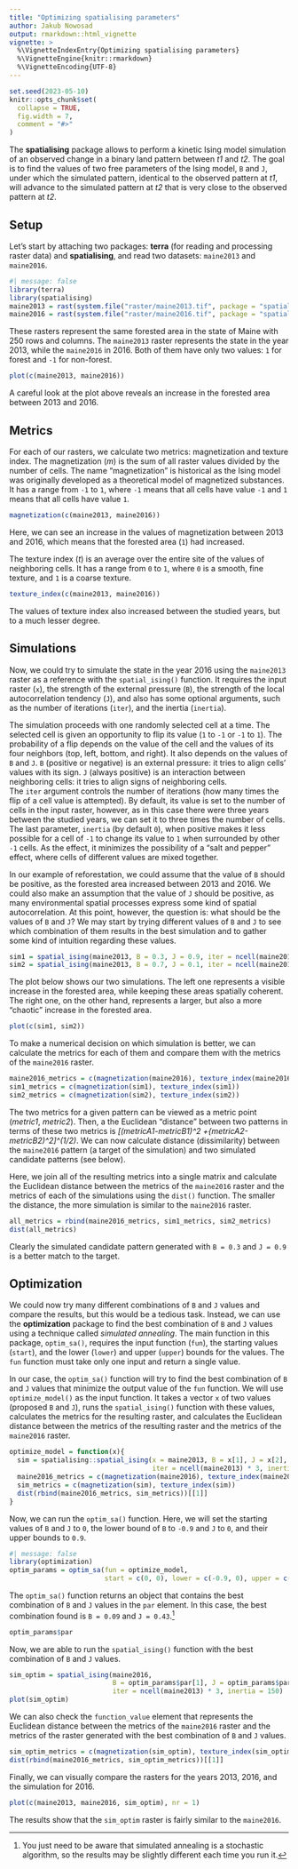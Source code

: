 ```yaml
---
title: "Optimizing spatialising parameters"
author: Jakub Nowosad
output: rmarkdown::html_vignette
vignette: >
  %\VignetteIndexEntry{Optimizing spatialising parameters}
  %\VignetteEngine{knitr::rmarkdown}
  %\VignetteEncoding{UTF-8}
---
```


```r
set.seed(2023-05-10)
knitr::opts_chunk$set(
  collapse = TRUE,
  fig.width = 7,
  comment = "#>"
)
```

The **spatialising** package allows to perform a kinetic Ising model simulation of an observed change in a binary land pattern between *t1* and *t2*.
The goal is to find the values of two free parameters of the Ising model, `B` and `J`, under which the simulated pattern, identical to the observed pattern at *t1*, will advance to the simulated pattern at *t2* that is very close to the observed pattern at *t2*.

## Setup

Let's start by attaching two packages: **terra** (for reading and processing raster data) and **spatialising**, and read two datasets: `maine2013` and `maine2016`.

```r
#| message: false
library(terra)
library(spatialising)
maine2013 = rast(system.file("raster/maine2013.tif", package = "spatialising"))
maine2016 = rast(system.file("raster/maine2016.tif", package = "spatialising"))
```

These rasters represent the same forested area in the state of Maine with 250 rows and columns.
The `maine2013` raster represents the state in the year 2013, while the `maine2016` in 2016. 
Both of them have only two values: `1` for forest and `-1` for non-forest.

```r
plot(c(maine2013, maine2016))
```

A careful look at the plot above reveals an increase in the forested area between 2013 and 2016.

## Metrics

For each of our rasters, we calculate two metrics: magnetization and texture index. 
The magnetization ($m$) is the sum of all raster values divided by the number of cells.
The name "magnetization" is historical as the Ising model was originally developed as a theoretical model of magnetized substances.
It has a range from `-1` to `1`, where `-1` means that all cells have value `-1` and `1` means that all cells have value `1`.

```r
magnetization(c(maine2013, maine2016))
```

Here, we can see an increase in the values of magnetization between 2013 and 2016, which means that the forested area (`1`) had increased.

The texture index ($t$) is an average over the entire site of the values of neighboring cells.
It has a range from `0` to `1`, where `0` is a smooth, fine texture, and `1` is a coarse texture.

```r
texture_index(c(maine2013, maine2016))
```

The values of texture index also increased between the studied years, but to a much lesser degree.

## Simulations

Now, we could try to simulate the state in the year 2016 using the `maine2013` raster as a reference with the `spatial_ising()` function.
It requires the input raster (`x`), the strength of the external pressure (`B`), the strength of the local autocorrelation tendency (`J`), and also has some optional arguments, such as the number of iterations (`iter`), and the inertia (`inertia`).

The simulation proceeds with one randomly selected cell at a time.
The selected cell is given an opportunity to flip its value (`1` to `-1` or  `-1` to `1`).
The probability of a flip depends on the value of the cell and the values of its four neighbors (top, left, bottom, and right).
It also depends on the values of `B` and `J`.
`B` (positive or negative) is an external pressure: it tries to align cells' values with its sign.
`J` (always positive) is an interaction between neighboring cells: it tries to align signs of neighboring cells.  
The `iter` argument controls the number of iterations (how many times the flip of a cell value is attempted). 
By default, its value is set to the number of cells in the input raster, however, as in this case there were three years between the studied years, we can set it to three times the number of cells.
The last parameter, `inertia` (by default `0`), when positive makes it less possible for a cell of `-1` to change its value to `1` when surrounded by other `-1` cells.
As the effect, it minimizes the possibility of a "salt and pepper" effect, where cells of different values are mixed together.

In our example of reforestation, we could assume that the value of `B` should be positive, as the forested area increased between 2013 and 2016.
We could also make an assumption that the value of `J` should be positive, as many environmental spatial processes express some kind of spatial autocorrelation.
At this point, however, the question is: what should be the values of `B` and `J`?
We may start by trying different values of `B` and `J` to see which combination of them results in the best simulation and to gather some kind of intuition regarding these values.

```r
sim1 = spatial_ising(maine2013, B = 0.3, J = 0.9, iter = ncell(maine2013) * 3, inertia = 150)
sim2 = spatial_ising(maine2013, B = 0.7, J = 0.1, iter = ncell(maine2013) * 3, inertia = 150)
```

The plot below shows our two simulations.
The left one represents a visible increase in the forested area, while keeping these areas spatially coherent.
The right one, on the other hand, represents a larger, but also a more "chaotic" increase in the forested area.

```r
plot(c(sim1, sim2))
```

To make a numerical decision on which simulation is better, we can calculate the metrics for each of them and compare them with the metrics of the `maine2016` raster.

```r
maine2016_metrics = c(magnetization(maine2016), texture_index(maine2016))
sim1_metrics = c(magnetization(sim1), texture_index(sim1))
sim2_metrics = c(magnetization(sim2), texture_index(sim2))
```

The two metrics for a given pattern can be viewed as a metric point (*metric1*, *metric2*).
Then, a the Euclidean "distance" between two patterns in terms of these two metrics is *[(metricA1-metricB1)^2 +{metricA2-metricB2)^2]^(1/2)*.
We can now calculate distance (dissimilarity) between the `maine2016` pattern (a target of the simulation) and two simulated candidate patterns (see below).

Here, we join all of the resulting metrics into a single matrix and calculate the Euclidean distance between the metrics of the `maine2016` raster and the metrics of each of the simulations using the `dist()` function.
The smaller the distance, the more simulation is similar to the `maine2016` raster.

```r
all_metrics = rbind(maine2016_metrics, sim1_metrics, sim2_metrics)
dist(all_metrics)
```

Clearly the simulated candidate pattern generated with `B = 0.3` and `J = 0.9` is a better match to the target.

## Optimization

We could now try many different combinations of `B` and `J` values and compare the results, but this would be a tedious task.
Instead, we can use the **optimization** package to find the best combination of `B` and `J` values using a technique called *simulated annealing*.
The main function in this package, `optim_sa()`, requires the input function (`fun`), the starting values (`start`), and the lower (`lower`) and upper (`upper`) bounds for the values.
The `fun` function must take only one input and return a single value.

In our case, the `optim_sa()` function will try to find the best combination of `B` and `J` values that minimize the output value of the `fun` function.
We will use `optimize_model()` as the input function.
It takes a vector `x` of two values (proposed `B` and `J`), runs the `spatial_ising()` function with these values, calculates the metrics for the resulting raster, and calculates the Euclidean distance between the metrics of the resulting raster and the metrics of the `maine2016` raster.

```r
optimize_model = function(x){
  sim = spatialising::spatial_ising(x = maine2013, B = x[1], J = x[2], 
                                    iter = ncell(maine2013) * 3, inertia = 150)  
  maine2016_metrics = c(magnetization(maine2016), texture_index(maine2016))
  sim_metrics = c(magnetization(sim), texture_index(sim))             
  dist(rbind(maine2016_metrics, sim_metrics))[[1]]
}
```

Now, we can run the `optim_sa()` function.
Here, we will set the starting values of `B` and `J` to `0`, the lower bound of `B` to `-0.9` and `J` to `0`, and their upper bounds to `0.9`.

```r
#| message: false
library(optimization)
optim_params = optim_sa(fun = optimize_model, 
                        start = c(0, 0), lower = c(-0.9, 0), upper = c(0.9, 0.9))
```

The `optim_sa()` function returns an object that contains the best combination of `B` and `J` values in the `par` element.
In this case, the best combination found is `B = 0.09` and `J = 0.43`.^[You just need to be aware that simulated annealing is a stochastic algorithm, so the results may be slightly different each time you run it.]

```r
optim_params$par
```


Now, we are able to run the `spatial_ising()` function with the best combination of `B` and `J` values.

```r
sim_optim = spatial_ising(maine2016, 
                          B = optim_params$par[1], J = optim_params$par[2], 
                          iter = ncell(maine2013) * 3, inertia = 150)
plot(sim_optim)
```

We can also check the `function_value` element that represents the Euclidean distance between the metrics of the `maine2016` raster and the metrics of the raster generated with the best combination of `B` and `J` values.

```r
sim_optim_metrics = c(magnetization(sim_optim), texture_index(sim_optim))             
dist(rbind(maine2016_metrics, sim_optim_metrics))[[1]]
```

Finally, we can visually compare the rasters for the years 2013, 2016, and the simulation for 2016.

```r
plot(c(maine2013, maine2016, sim_optim), nr = 1)
```

The results show that the `sim_optim` raster is fairly similar to the `maine2016`.
